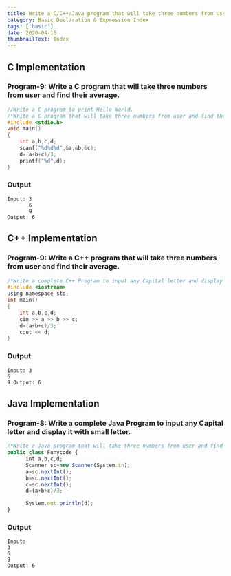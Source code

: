 ```yaml
---
title: Write a C/C++/Java program that will take three numbers from user and find their average.
category: Basic Declaration & Expression Index
tags: ['basic']
date: 2020-04-16
thumbnailText: Index
---
```

## C Implementation
### Program-9: Write a C program that will take three numbers from user and find their average.
```c
//Write a C program to print Hello World.
/*Write a C program that will take three numbers from user and find their average. */
#include <stdio.h>
void main()
{
    int a,b,c,d;
    scanf("%d%d%d",&a,&b,&c);
    d=(a+b+c)/3;
    printf("%d",d);
}
```
### Output
```
Input: 3
       6
       9
Output: 6
```
## C++ Implementation
### Program-9: Write a C++ program that will take three numbers from user and find their average.
```c
/*Write a complete C++ Program to input any Capital letter and display it with small letter. */
#include <iostream>
using namespace std;
int main()
{
    int a,b,c,d;
    cin >> a >> b >> c;
    d=(a+b+c)/3;
    cout << d;
}
```
### Output
```
Input: 3
6
9 Output: 6
```
## Java Implementation
### Program-8: Write a complete Java Program to input any Capital letter and display it with small letter.
```js
/*Write a Java program that will take three numbers from user and find their average. */
public class Funycode {
      int a,b,c,d;
      Scanner sc=new Scanner(System.in);
      a=sc.nextInt();
      b=sc.nextInt();
      c=sc.nextInt();
      d=(a+b+c)/3;

      System.out.println(d);
}
```
### Output
```
Input:
3
6
9
Output: 6
```
